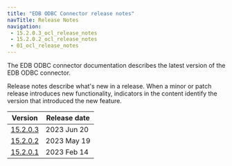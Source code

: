 ```yaml
---
title: "EDB ODBC Connector release notes"
navTitle: Release Notes
navigation: 
 - 15.2.0.3_ocl_release_notes
 - 15.2.0.2_ocl_release_notes
 - 01_ocl_release_notes
---
```


The EDB ODBC connector documentation describes the latest version of the EDB ODBC connector. 

Release notes describe what's new in a release. When a minor or patch release introduces new functionality, indicators in the content identify the version that introduced the new feature.

|                Version                 | Release date |
| -------------------------------------- | ------------ |
| [15.2.0.3](15.2.0.3_ocl_release_notes) | 2023 Jun 20  |
| [15.2.0.2](15.2.0.2_ocl_release_notes) | 2023 May 19  |
| [15.2.0.1](01_ocl_release_notes)       | 2023 Feb 14  |

